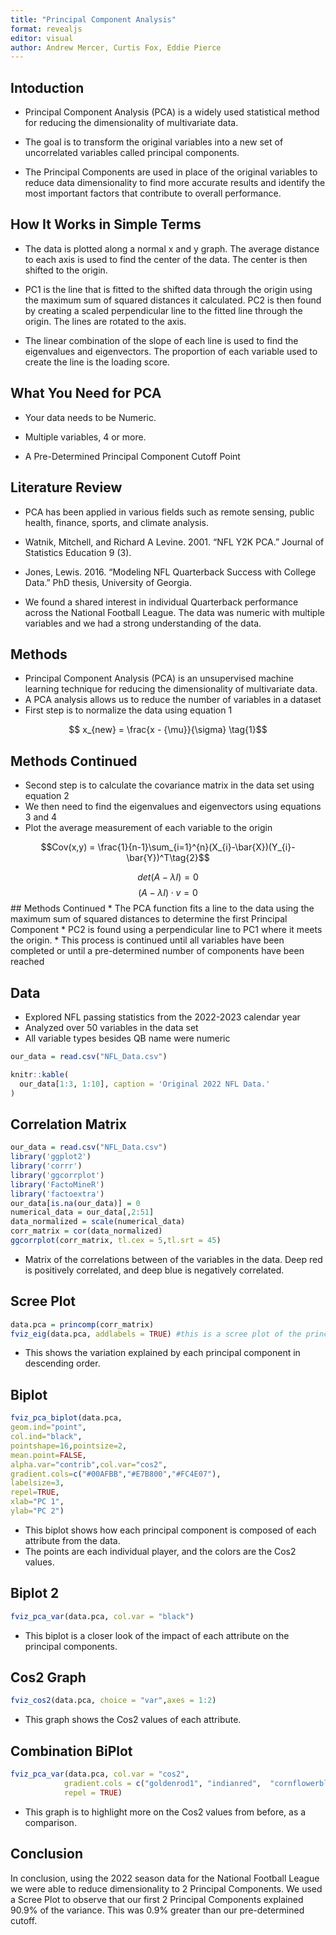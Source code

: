 ```yaml
---
title: "Principal Component Analysis"
format: revealjs
editor: visual
author: Andrew Mercer, Curtis Fox, Eddie Pierce
---
```


## Intoduction
* Principal Component Analysis (PCA) is a widely used statistical method for reducing the dimensionality of multivariate data.

* The goal is to transform the original variables into a new set of uncorrelated variables called principal components.

* The Principal Components are used in place of the original variables to reduce data dimensionality to find more accurate results and identify the most important factors that contribute to overall performance.

## How It Works in Simple Terms
* The data is plotted along a normal x and y graph. The average distance to each axis is used to find the center of the data. The center is then shifted to the origin.

* PC1 is the line that is fitted to the shifted data through the origin using the maximum sum of squared distances it calculated. PC2 is then found by creating a scaled perpendicular line to the fitted line through the origin. The lines are rotated to the axis.

* The linear combination of the slope of each line is used to find the eigenvalues and eigenvectors. The proportion of each variable used to create the line is the loading score.


## What You Need for PCA

* Your data needs to be Numeric.

* Multiple variables, 4 or more.

* A Pre-Determined Principal Component Cutoff Point

## Literature Review
* PCA has been applied in various fields such as remote sensing, public health, finance, sports, and climate analysis.

* Watnik, Mitchell, and Richard A Levine. 2001. “NFL Y2K PCA.” Journal of Statistics Education 9 (3).

* Jones, Lewis. 2016. “Modeling NFL Quarterback Success with College Data.” PhD thesis, University of Georgia.

* We found a shared interest in individual Quarterback performance across the National Football League. The data was numeric with multiple variables and we had a strong understanding of the data. 

## Methods 
* Principal Component Analysis (PCA) is an unsupervised machine learning technique for reducing the dimensionality of multivariate data.
* A PCA analysis allows us to reduce the number of variables in a dataset
* First step is to normalize the data using equation 1 

$$ x_{new} = \frac{x - {\mu}}{\sigma}  \tag{1}$$

## Methods Continued
* Second step is to calculate the covariance matrix in the data set using equation 2
* We then need to find the eigenvalues and eigenvectors using equations 3 and 4
* Plot the average measurement of each variable to the origin

$$Cov(x,y) = \frac{1}{n-1}\sum_{i=1}^{n}(X_{i}-\bar{X})(Y_{i}-\bar{Y})^T\tag{2}$$


$$det(A - \lambda I) = 0 \tag{3}$$
$$(A - \lambda I) \cdot v = 0 \tag{4}$$
## Methods Continued
* The PCA function fits a line to the data using the maximum sum of squared distances to determine the first Principal Component
* PC2 is found using a perpendicular line to PC1 where it meets the origin.
* This process is continued until all variables have been completed or until a pre-determined number of components have been reached



## Data
* Explored NFL passing statistics from the 2022-2023 calendar year
* Analyzed over 50 variables in the data set 
* All variable types besides QB name were numeric

```r
our_data = read.csv("NFL_Data.csv")

knitr::kable(
  our_data[1:3, 1:10], caption = 'Original 2022 NFL Data.'
)
```

## Correlation Matrix
```r
our_data = read.csv("NFL_Data.csv")
library('ggplot2')
library('corrr')
library('ggcorrplot')
library('FactoMineR')
library('factoextra')
our_data[is.na(our_data)] = 0
numerical_data = our_data[,2:51]
data_normalized = scale(numerical_data)
corr_matrix = cor(data_normalized)
ggcorrplot(corr_matrix, tl.cex = 5,tl.srt = 45)

```

* Matrix of the correlations between of the variables in the data. Deep red is positively correlated, and deep blue is negatively correlated. 

## Scree Plot
```r
data.pca = princomp(corr_matrix)
fviz_eig(data.pca, addlabels = TRUE) #this is a scree plot of the principal component

```

* This shows the variation explained by each principal component in descending order.

## Biplot
```r
fviz_pca_biplot(data.pca,
geom.ind="point",
col.ind="black",
pointshape=16,pointsize=2,
mean.point=FALSE,
alpha.var="contrib",col.var="cos2",
gradient.cols=c("#00AFBB","#E7B800","#FC4E07"),
labelsize=3,
repel=TRUE,
xlab="PC 1",
ylab="PC 2")
```

* This biplot shows how each principal component is composed of each attribute from the data. 
* The points are each individual player, and the colors are the Cos2 values.

## Biplot 2
```r
fviz_pca_var(data.pca, col.var = "black")

```

* This biplot is a closer look of the impact of each attribute on the principal components. 

## Cos2 Graph
```r
fviz_cos2(data.pca, choice = "var",axes = 1:2)

```

* This graph shows the Cos2 values of each attribute.

## Combination BiPlot
```r
fviz_pca_var(data.pca, col.var = "cos2",
            gradient.cols = c("goldenrod1", "indianred",  "cornflowerblue"),
            repel = TRUE)

```
* This graph is to highlight more on the Cos2 values from before, as a comparison.

## Conclusion
In conclusion, using the 2022 season data for the National Football League we were able to reduce dimensionality to 2 Principal Components. We used a Scree Plot to observe that our first 2 Principal Components explained 90.9% of the variance. This was 0.9% greater than our pre-determined cutoff.
